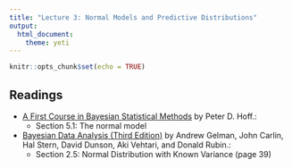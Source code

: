 ```yaml
---
title: "Lecture 3: Normal Models and Predictive Distributions"
output: 
  html_document:
    theme: yeti
---
```


```r
knitr::opts_chunk$set(echo = TRUE)
```


## Readings

- [A First Course in Bayesian Statistical Methods](https://find.library.duke.edu/catalog/DUKE004968562) by Peter D. Hoff.:
    + Section 5.1: The normal model


- [Bayesian Data Analysis (Third Edition)](https://find.library.duke.edu/catalog/DUKE006588051?utm_campaign=bento&utm_content=bento_result_link&utm_source=library.duke.edu&utm_medium=referral) by Andrew Gelman, John Carlin, Hal Stern, David Dunson, Aki Vehtari, and Donald Rubin.:
    + Section 2.5: Normal Distribution with Known Variance (page 39)
    